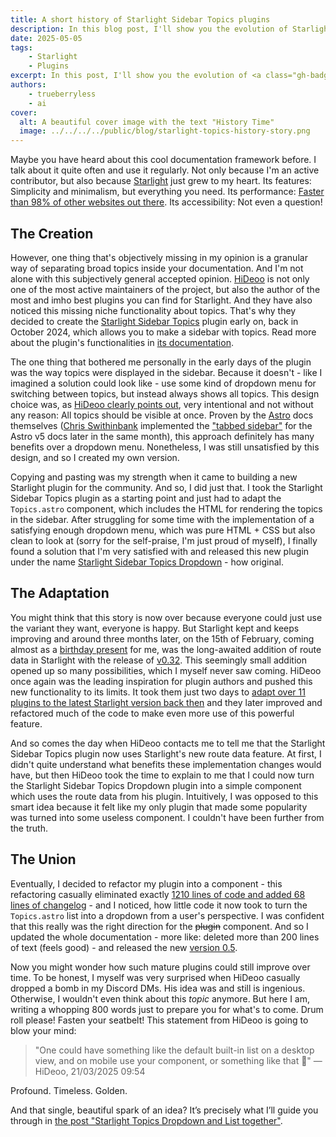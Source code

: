 ```yaml
---
title: A short history of Starlight Sidebar Topics plugins
description: In this blog post, I'll show you the evolution of Starlight plugins with a case study of the Starlight Sidebar Topics plugin.
date: 2025-05-05
tags:
    - Starlight
    - Plugins
excerpt: In this post, I'll show you the evolution of <a class="gh-badge" href="https://github.com/withastro/starlight"><img src="/starlight.png" alt="Starlight" />Starlight</a> plugins with a case study of the [Starlight Sidebar Topics](https://github.com/hideoo/starlight-sidebar-topics) plugin. Be prepared to find out some impressive facts about people and code around Starlight.
authors:
    - trueberryless
    - ai
cover:
  alt: A beautiful cover image with the text "History Time"
  image: ../../../../public/blog/starlight-topics-history-story.png
---
```


Maybe you have heard about this cool documentation framework before. I talk about it quite often and use it regularly. Not only because I'm an active contributor, but also because [Starlight](https://starlight.astro.build) just grew to my heart. Its features: Simplicity and minimalism, but everything you need. Its performance: [Faster than 98% of other websites out there](https://www.websitecarbon.com/website/starlight-astro-build-getting-started/). Its accessibility: Not even a question!

## The Creation

However, one thing that's objectively missing in my opinion is a granular way of separating broad topics inside your documentation. And I'm not alone with this subjectively general accepted opinion. [HiDeoo](https://github.com/HiDeoo) is not only one of the most active maintainers of the project, but also the author of the most and imho best plugins you can find for Starlight. And they have also noticed this missing niche functionality about topics. That's why they decided to create the [Starlight Sidebar Topics](https://github.com/hideoo/starlight-sidebar-topics) plugin early on, back in October 2024, which allows you to make a sidebar with topics. Read more about the plugin's functionalities in [its documentation](https://starlight-sidebar-topics.trueberryless.org/).

The one thing that bothered me personally in the early days of the plugin was the way topics were displayed in the sidebar. Because it doesn't - like I imagined a solution could look like - use some kind of dropdown menu for switching between topics, but instead always shows all topics. This design choice was, as [HiDeoo clearly points out](https://github.com/HiDeoo/starlight-sidebar-topics/issues/2#issuecomment-2410196392), very intentional and not without any reason: All topics should be visible at once. Proven by the [Astro](https://github.com/withastro) docs themselves ([Chris Swithinbank](https://github.com/delucis) implemented the ["tabbed sidebar"](https://github.com/withastro/docs/pull/9890) for the Astro v5 docs later in the same month), this approach definitely has many benefits over a dropdown menu. Nonetheless, I was still unsatisfied by this design, and so I created my own version.

Copying and pasting was my strength when it came to building a new Starlight plugin for the community. And so, I did just that. I took the Starlight Sidebar Topics plugin as a starting point and just had to adapt the `Topics.astro` component, which includes the HTML for rendering the topics in the sidebar. After struggling for some time with the implementation of a satisfying enough dropdown menu, which was pure HTML + CSS but also clean to look at (sorry for the self-praise, I'm just proud of myself), I finally found a solution that I'm very satisfied with and released this new plugin under the name [Starlight Sidebar Topics Dropdown](https://github.com/trueberryless-org/starlight-sidebar-topics-dropdown) - how original.

## The Adaptation

You might think that this story is now over because everyone could just use the variant they want, everyone is happy. But Starlight kept and keeps improving and around three months later, on the 15th of February, coming almost as a [birthday present](https://trueberryless.org/work/20th-birthday/) for me, was the long-awaited addition of route data in Starlight with the release of [v0.32](https://github.com/withastro/starlight/releases/tag/@astrojs/starlight@0.32.0). This seemingly small addition opened up so many possibilities, which I myself never saw coming. HiDeoo once again was the leading inspiration for plugin authors and pushed this new functionality to its limits. It took them just two days to [adapt over 11 plugins to the latest Starlight version back then](https://bsky.app/profile/hideoo.dev/post/3liffpudc5c2b) and they later improved and refactored much of the code to make even more use of this powerful feature.

And so comes the day when HiDeoo contacts me to tell me that the Starlight Sidebar Topics plugin now uses Starlight's new route data feature. At first, I didn't quite understand what benefits these implementation changes would have, but then HiDeoo took the time to explain to me that I could now turn the Starlight Sidebar Topics Dropdown plugin into a simple component which uses the route data from his plugin. Intuitively, I was opposed to this smart idea because it felt like my only plugin that made some popularity was turned into some useless component. I couldn't have been further from the truth.

## The Union

Eventually, I decided to refactor my plugin into a component - this refactoring casually eliminated exactly [1210 lines of code and added 68 lines of changelog](https://github.com/trueberryless-org/starlight-sidebar-topics-dropdown/pull/40) - and I noticed, how little code it now took to turn the `Topics.astro` list into a dropdown from a user's perspective. I was confident that this really was the right direction for the ~~plugin~~ component. And so I updated the whole documentation - more like: deleted more than 200 lines of text (feels good) - and released the new [version 0.5](https://github.com/trueberryless-org/starlight-sidebar-topics-dropdown/releases/tag/starlight-sidebar-topics-dropdown%400.5.0).

Now you might wonder how such mature plugins could still improve over time. To be honest, I myself was very surprised when HiDeoo casually dropped a bomb in my Discord DMs. His idea was and still is ingenious. Otherwise, I wouldn't even think about this _topic_ anymore. But here I am, writing a whopping 800 words just to prepare you for what's to come. Drum roll please! Fasten your seatbelt! This statement from HiDeoo is going to blow your mind:

> "One could have something like the default built-in list on a desktop view, and on mobile use your component, or something like that 🧠" — HiDeoo, 21/03/2025 09:54

Profound. Timeless. Golden.

And that single, beautiful spark of an idea? It’s precisely what I’ll guide you through in [the post "Starlight Topics Dropdown and List together"](/blog/starlight-dropdown-and-list-together/).
